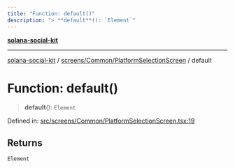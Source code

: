 ```yaml
---
title: "Function: default()"
description: "> **default**(): `Element`"
---
```


[**solana-social-kit**](../../../../README.mdx)

***

[solana-social-kit](../../../../README.mdx) / [screens/Common/PlatformSelectionScreen](../README.mdx) / default

# Function: default()

> **default**(): `Element`

Defined in: [src/screens/Common/PlatformSelectionScreen.tsx:19](https://github.com/SendArcade/solana-social-starter/blob/bd4b3556b8f469c27ebb06f4df65b3a36b43ba3b/src/screens/Common/PlatformSelectionScreen.tsx#L19)

## Returns

`Element`
